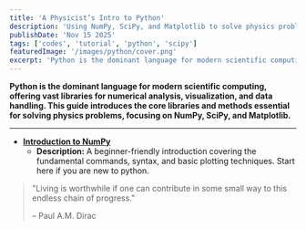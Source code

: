 ```yaml
---
title: 'A Physicist’s Intro to Python'
description: 'Using NumPy, SciPy, and Matplotlib to solve physics problems.'
publishDate: 'Nov 15 2025'
tags: ['codes', 'tutorial', 'python', 'scipy']
featuredImage: '/images/python/cover.png'
excerpt: 'Python is the dominant language for modern scientific computing. This guide introduces the core libraries and methods essential for solving physics problems, focusing on NumPy, SciPy, and Matplotlib.'
---
```


**Python is the dominant language for modern scientific computing, offering vast libraries for numerical analysis, visualization, and data handling. This guide introduces the core libraries and methods essential for solving physics problems, focusing on NumPy, SciPy, and Matplotlib.**


---
* **[Introduction to NumPy](/images/python/Numpy.ipynb)**
  * **Description:** A beginner-friendly introduction covering the fundamental commands, syntax, and basic plotting techniques. Start here if you are new to python.

 
> "Living is worthwhile if one can contribute in some small way to this endless chain of progress."
>
> – Paul A.M. Dirac